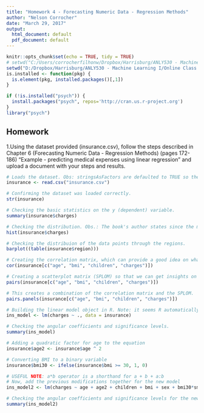 ---
title: "Homework 4 - Forecasting Numeric Data - Regression Methods"
author: "Nelson Corrocher"
date: "March 29, 2017"
output:
  html_document: default
  pdf_document: default
---
```{r setup, include=FALSE}
knitr::opts_chunk$set(echo = TRUE, tidy = TRUE)
# setwd("C:/Users/corrocherfilhonw/Dropbox/Harrisburg/ANLY530 - Machine Learning I/Online Class 4")
setwd("D:/Dropbox/Harrisburg/ANLY530 - Machine Learning I/Online Class 4")
is.installed <- function(pkg) {
  is.element(pkg, installed.packages()[,1])
}

if (!is.installed("psych")) {
  install.packages("psych", repos='http://cran.us.r-project.org')
}
library("psych")
```

## Homework

1.Using the dataset provided (insurance.csv), follow the steps described in Chapter 6 (Forecasting Numeric Data - Regression Methods) (pages 172-186) "Example - predicting medical expenses using linear regression" and upload a document with your steps and results. 

```{r from_book}
# Loads the dataset. Obs: stringsAsFactors are defaulted to TRUE so the option is not necessary.
insurance <- read.csv("insurance.csv")

# Confirming the dataset was loaded correctly.
str(insurance)

# Checking the basic statistics on the y (dependent) variable.
summary(insurance$charges)

# Checking the distribution. Obs.: The book's author states since the mean is different than the median the graph is right skewed. While technically right, sometimes the skew is so small that it could be approximated to the bell curve. In this case, thought, the author premise is justified, as the y variable ideally should have a normal distribution and this one looks more like a Poisson distribution. This may require future adjustments or the use of the Poisson regression instead.
hist(insurance$charges)

# Checking the distribuion of the data points through the regions.
barplot((table(insurance$region)))

# Creating the correlation matrix, which can provide a good idea on what variables are or aren't suitable for the model.
cor(insurance[c("age", "bmi", "children", "charges")])

# Creating a scatterplot matrix (SPLOM) so that we can get insights on the relation between variables.
pairs(insurance[c("age", "bmi", "children", "charges")])

# This creates a combination of the correlation matrix and the SPLOM.
pairs.panels(insurance[c("age", "bmi", "children", "charges")])

# Building the linear model object in R. Note: it seems R automatically applies dummy variables for the classification ones.
ins_model <- lm(charges ~ ., data = insurance)

# Checking the angular coefficients and significance levels.
summary(ins_model)

# Adding a quadratic factor for age to the equation
insurance$age2 <- insurance$age ^ 2

# Converting BMI to a binary variable
insurance$bmi30 <- ifelse(insurance$bmi >= 30, 1, 0)

# USEFUL NOTE: a*b operator is a shorthand for a + b + a:b
# Now, add the previous modifications together for the new model
ins_model2 <- lm(charges ~ age + age2 + children + bmi + sex + bmi30*smoker + region, data = insurance)

# Checking the angular coefficients and significance levels for the new model
summary(ins_model2)
```